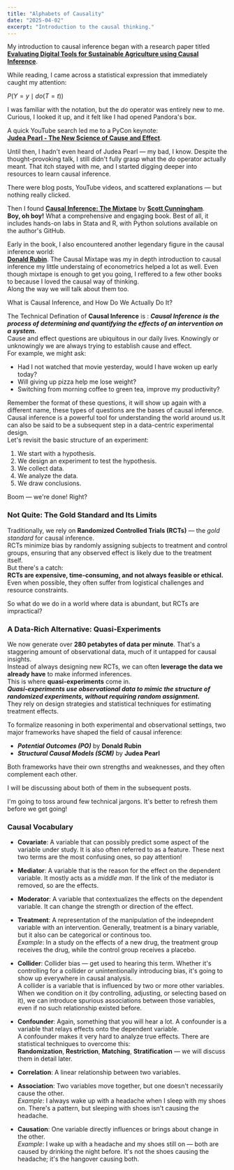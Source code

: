 ```yaml
---
title: "Alphabets of Causality"
date: "2025-04-02"
excerpt: "Introduction to the causal thinking."
---
```



My introduction to causal inference began with a research paper titled  
[**Evaluating Digital Tools for Sustainable Agriculture using Causal Inference**](https://arxiv.org/abs/2211.03195v1).

While reading, I came across a statistical expression that immediately caught my attention:

$P(Y = y \mid do(T = t))$

I was familiar with the notation, but the *do* operator was entirely new to me. Curious, I looked it up, and it felt like I had opened Pandora's box.

A quick YouTube search led me to a PyCon keynote:  
[**Judea Pearl - The New Science of Cause and Effect**](https://www.youtube.com/watch?v=ZaPV1OSEpHw&t=3038s).

Until then, I hadn't even heard of Judea Pearl — my bad, I know. Despite the thought-provoking talk, I still didn't fully grasp what the *do* operator actually meant. That itch stayed with me, and I started digging deeper into resources to learn causal inference.

There were blog posts, YouTube videos, and scattered explanations — but nothing really clicked.

Then I found [**Causal Inference: The Mixtape**](https://www.amazon.com/Causal-Inference-Mixtape-Scott-Landry/dp/1735467201) by [**Scott Cunningham**](https://www.scottcunningham.org/).  
**Boy, oh boy!** What a comprehensive and engaging book. Best of all, it includes hands-on labs in Stata and R, with Python solutions available on the author's GitHub.

Early in the book, I also encountered another legendary figure in the causal inference world:  
[**Donald Rubin**](https://en.wikipedia.org/wiki/Donald_Rubin).
The Causal Mixtape was my in depth introduction to causal inference my little understaing of econometrics helped a lot as well.
Even though mixtape is enough to get you going, I reffered to a few other books to because I loved the causal way of thinking.\
Along the way we will talk about them too.


<div className="text-2xl text-gray-500 font-semibold font-mono">What is Causal Inference, and How Do We Actually Do It?</div>

<div className="bg-slate-400 border border-slate-400 px-4 py-2 rounded-md">

The Technical Defination of **Causal Inference** is :
***Causal Inference is the process of determining and quantifying the effects of an intervention on a system.***\
Cause and effect questions are ubiquitous in our daily lives. Knowingly or unknowingly we are always trying to establish cause and effect.\
For example, we might ask:
- Had I not watched that movie yesterday, would I have woken up early today?
- Will giving up pizza help me lose weight?
- Switching from morning coffee to green tea, improve my productivity?

Remember the format of these questions, it will show up again with a different name, these types of questions are the bases of 
causal inference.\
Causal inference is a powerful tool for understanding the world around us.It can also be said to be a subsequent step in a data-centric experimental design.  
Let's revisit the basic structure of an experiment:

1. We start with a hypothesis.  
2. We design an experiment to test the hypothesis.  
3. We collect data.  
4. We analyze the data.  
5. We draw conclusions.

<div className="font-bold">Boom — we're done! Right?</div>

### Not Quite: The Gold Standard and Its Limits

Traditionally, we rely on **Randomized Controlled Trials (RCTs)** — the *gold standard* for causal inference.  
RCTs minimize bias by randomly assigning subjects to treatment and control groups, ensuring that any observed effect is likely due to the treatment itself.  
But there's a catch:  
**RCTs are expensive, time-consuming, and not always feasible or ethical.**  
Even when possible, they often suffer from logistical challenges and resource constraints.

So what do we do in a world where data is abundant, but RCTs are impractical?

### A Data-Rich Alternative: Quasi-Experiments

We now generate over **280 petabytes of data per minute**. That's a staggering amount of observational data, much of it untapped for causal insights.  
Instead of always designing new RCTs, we can often **leverage the data we already have** to make informed inferences.  
This is where **quasi-experiments** come in.  
**_Quasi-experiments use observational data to mimic the structure of randomized experiments, without requiring random assignment._**  
They rely on design strategies and statistical techniques for estimating treatment effects.  

To formalize reasoning in both experimental and observational settings, two major frameworks have shaped the field of causal inference:

- **_Potential Outcomes (PO)_** by <strong>Donald Rubin</strong>
- **_Structural Causal Models (SCM)_** by <strong>Judea Pearl</strong>


Both frameworks have their own strengths and weaknesses, and they often complement each other.

I will be discussing about both of them in the subsequent posts.
</div>


I'm going to toss around few technical jargons. It's better to refresh them before we get going!

### Causal Vocabulary

<div className="bg-blue-50 border border-blue-200 px-4 py-2 rounded-md">

- **Covariate**: A variable that can possibly predict some aspect of the variable under study. It is also often referred to as a feature. These next two terms are the most confusing ones, so pay attention!

- **Mediator**: A variable that is the reason for the effect on the dependent variable. It mostly acts as a *middle man*. If the link of the mediator is removed, so are the effects.

- **Moderator**: A variable that contextualizes the effects on the dependent variable. It can change the strength or direction of the effect.

- **Treatment**: A representation of the manipulation of the indeepndent variable with an intervention. Generally,
 treatment is a binary variable, but it also can be categorical or continous too.  
  _Example_: In a study on the effects of a new drug, the treatment group receives the drug, while the control group receives a placebo.

- **Collider**: Collider bias — get used to hearing this term. Whether it's controlling for a collider or unintentionally introducing bias, it's going to show up everywhere in causal analysis.  
A collider is a variable that is influenced by two or more other variables. When we condition on it (by controlling, adjusting, or selecting based on it), we can introduce spurious associations between those variables, even if no such relationship existed before.

- **Confounder**: Again, something that you will hear a lot. A confounder is a variable that relays effects onto the dependent variable.  
A confounder makes it very hard to analyze true effects. There are statistical techniques to overcome this:  
  **Randomization**, **Restriction**, **Matching**, **Stratification** — we will discuss them in detail later.

- **Correlation**: A linear relationship between two variables.

- **Association**: Two variables move together, but one doesn't necessarily cause the other.  
  _Example_: I always wake up with a headache when I sleep with my shoes on. There's a pattern, but sleeping with shoes isn't causing the headache.

- **Causation**: One variable directly influences or brings about change in the other.  
  _Example_: I wake up with a headache and my shoes still on — both are caused by drinking the night before. It's not the shoes causing the headache; it's the hangover causing both.

</div>
